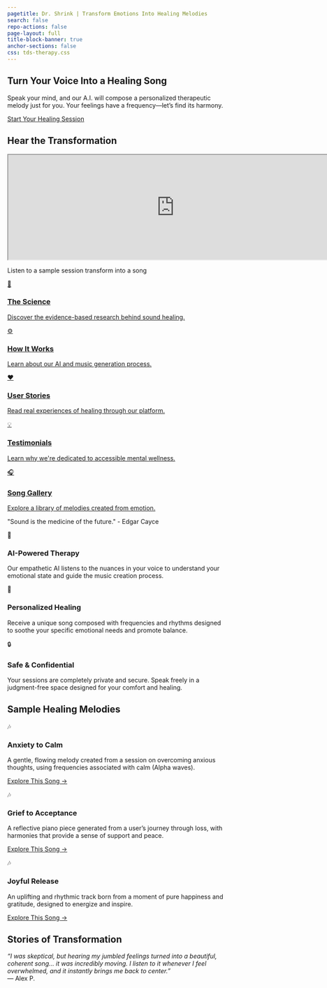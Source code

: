 ```yaml
---
pagetitle: Dr. Shrink | Transform Emotions Into Healing Melodies
search: false
repo-actions: false
page-layout: full
title-block-banner: true
anchor-sections: false
css: tds-therapy.css
---
```


::: {.hero}
::: {.hero-content}

# Turn Your Voice Into a Healing Song{.hero-title}

::: {.hero-subtitle}

Speak your mind, and our A.I. will compose a personalized therapeutic melody just for you. Your feelings have a frequency—let's find its harmony.

:::

<a href="/start-session" class="cta-button primary">Start Your Healing Session</a>

:::
:::

::: {.text-center .my-5}
<h2 class="section-title">Hear the Transformation</h2>
```{=html}
<iframe src="https://suno.com/embed/274ec192-515d-40c2-82c4-b8edca93c24c" width="760" height="240"><a href="https://suno.com/song/274ec192-515d-40c2-82c4-b8edca93c24c">Listen on Suno</a></iframe>
<p>Listen to a sample session transform into a song</p>
```
:::

```{=html}
<div class="social-section">
  <div class="social-grid">
    <a href="/research/" class="social-card" target="_blank">  <!-- Fixed -->
      <span class="social-icon">🔬</span>
      <h3>The Science</h3>
      <p>Discover the evidence-based research behind sound healing.</p>
    </a>
    <a href="/science/" class="social-card" target="_blank">  <!-- Fixed -->
      <span class="social-icon">⚙️</span>
      <h3>How It Works</h3>
      <p>Learn about our AI and music generation process.</p>
    </a>
    <a href="/user-stories" class="social-card" target="_blank">  <!-- Fixed -->
      <span class="social-icon">❤️</span>
      <h3>User Stories</h3>
      <p>Read real experiences of healing through our platform.</p>
    </a>
    <a href="/testimonials" class="social-card" target="_blank">  <!-- Fixed -->
      <span class="social-icon">💡</span>
      <h3>Testimonials</h3>  <!-- Changed title -->
      <p>Learn why we're dedicated to accessible mental wellness.</p>
    </a>
    <a href="/gallery" class="social-card" target="_blank">  <!-- Fixed -->
      <span class="social-icon">🎧</span>
      <h3>Song Gallery</h3>  <!-- Changed title -->
      <p>Explore a library of melodies created from emotion.</p>
    </a>
  </div>
  <span class="vibe-quote">"Sound is the medicine of the future." - Edgar Cayce</span>
</div>
```

::: {.features}
::: {.feature}
::: {.feature-icon}
🧠
:::

### AI-Powered Therapy

Our empathetic AI listens to the nuances in your voice to understand your emotional state and guide the music creation process.
:::

::: {.feature}
::: {.feature-icon}
🎵
:::

### Personalized Healing

Receive a unique song composed with frequencies and rhythms designed to soothe your specific emotional needs and promote balance.
:::

::: {.feature}
::: {.feature-icon}
🔒
:::

### Safe & Confidential

Your sessions are completely private and secure. Speak freely in a judgment-free space designed for your comfort and healing.
:::
:::

::: {#tracks .tracks-section}
## Sample Healing Melodies {.section-title}
:::

::: {.tracks-grid}
::: {.track-card}
::: {.track-image}
🎶
:::
::: {.track-info}
### Anxiety to Calm

A gentle, flowing melody created from a session on overcoming anxious thoughts, using frequencies associated with calm (Alpha waves).

[Explore This Song →](/gallery/anxiety-to-calm.qmd){.track-link}  <!-- Fixed -->
:::
:::

::: {.track-card}
::: {.track-image}
🎶
:::
::: {.track-info}
### Grief to Acceptance

A reflective piano piece generated from a user's journey through loss, with harmonies that provide a sense of support and peace.

[Explore This Song →](/gallery/grief-to-acceptance.qmd){.track-link}  <!-- Fixed -->
:::
:::

::: {.track-card}
::: {.track-image}
🎶
:::
::: {.track-info}
### Joyful Release

An uplifting and rhythmic track born from a moment of pure happiness and gratitude, designed to energize and inspire.

[Explore This Song →](/gallery/joyful-release.qmd){.track-link}  <!-- Fixed -->
:::
:::
:::

::: {.testimonial-section}
## Stories of Transformation

::: {.testimonial}
*"I was skeptical, but hearing my jumbled feelings turned into a beautiful, coherent song... it was incredibly moving. I listen to it whenever I feel overwhelmed, and it instantly brings me back to center."*  
— Alex P.
:::
:::

